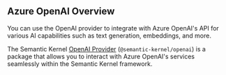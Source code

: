 ## Azure OpenAI Overview

You can use the OpenAI provider to integrate with Azure OpenAI's API for various AI capabilities such as text generation, embeddings, and more.

The Semantic Kernel [OpenAI Provider](https://www.npmjs.com/package/@semantic-kernel/openai) (`@semantic-kernel/openai`) is a package that allows you to interact with Azure OpenAI's services seamlessly within the Semantic Kernel framework.
